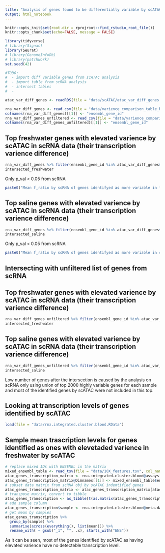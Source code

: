 ```yaml
---
title: "Analysis of genes found to be differentially variable by scATAC data"
output: html_notebook
---
```


```r
knitr::opts_knit$set(root.dir = rprojroot::find_rstudio_root_file())
knitr::opts_chunk$set(echo=FALSE, message = FALSE)
```

```r
library(tidyverse)
# library(Signac)
library(Seurat)
# library(GenomeInfoDb)
# library(patchwork)
set.seed(42)
```

```r
#TODO:
#  - import diff variable genes from scATAC analysis
#  - import table from scRNA analysis 
#  - intersect tables
#  - 
```

```r
atac_var_diff_genes <- readRDS(file = "data/scATAC/atac_var_diff_genes.rds")
```

```r
rna_var_diff_genes <- read_csv(file = "data/varience_comparison_table_blood_cluster.csv")
colnames(rna_var_diff_genes)[[1]] <- "ensembl_gene_id"
rna_var_diff_genes_unfiltered <- read_csv(file = "data/varience_comparison_table_blood_cluster_UNFILTERED.csv")
colnames(rna_var_diff_genes_unfiltered)[[1]] <- "ensembl_gene_id"
```

## Top freshwater genes with elevated varience by scATAC in scRNA data (their transcription varience difference)

```r
rna_var_diff_genes %>% filter(ensembl_gene_id %in% atac_var_diff_genes$freshwater_genes) -> intersected_freshwater
intersected_freshwater
```
Only p_val < 0.05 from scRNA


```r
paste0("Mean f_ratio by scRNA of genes identifyed as more variable in freshwater by scATAC ", mean(intersected_freshwater$f_ratio))
```

## Top saline genes with elevated varience by scATAC in scRNA data (their transcription varience difference)

```r
rna_var_diff_genes %>% filter(ensembl_gene_id %in% atac_var_diff_genes$saline_genes) -> intersected_saline
intersected_saline
```
Only p_val < 0.05 from scRNA
```r
paste0("Mean f_ratio by scRNA of genes identifyed as more variable in saline by scATAC ", mean(intersected_saline$f_ratio))
```

## Intersecting with unfiltered list of genes from scRNA
## Top freshwater genes with elevated varience by scATAC in scRNA data (their transcription varience difference)

```r
rna_var_diff_genes_unfiltered %>% filter(ensembl_gene_id %in% atac_var_diff_genes$freshwater_genes) -> intersected_freshwater
intersected_freshwater
```


## Top saline genes with elevated varience by scATAC in scRNA data (their transcription varience difference)

```r
rna_var_diff_genes_unfiltered %>% filter(ensembl_gene_id %in% atac_var_diff_genes$saline_genes) -> intersected_saline
intersected_saline
```

Low number of genes after the intersection is caused by the analysis on scRNA only using union of top 2000 highly variable genes for each sample and most of the identified genes by scATAC were not included in this top.  



## Looking at transcription levels of genes identified by scATAC

```r
load(file = "data/rna.integrated.cluster.blood.RData")
```

## Sample mean trascription levels for genes identified as ones with elevetaded varience in freshwater by scATAC

```r
# replace mixed IDs with ENSEMBL in the matrix
mixed_ensembl_table <- read_tsv(file = "data/10X_features.tsv", col_names = c("ensembl", "mixed", "type"))
atac_genes_transcription_matrix <- rna.integrated.cluster.blood@assays[["RNA"]]@data
atac_genes_transcription_matrix@Dimnames[[1]] <- mixed_ensembl_table$ensembl
# subset data matrix from scRNA obj by scATAC indentified genes
atac_genes_transcription_matrix <- atac_genes_transcription_matrix[atac_var_diff_genes$freshwater_genes,]
# transpose matrix, convert to tibble
atac_genes_transcription <- as_tibble(t(as.matrix(atac_genes_transcription_matrix)))
# add sample column
atac_genes_transcription$sample <- rna.integrated.cluster.blood@meta.data[["orig.ident"]]
# get mean by samples
atac_genes_transcription %>% 
  group_by(sample) %>% 
  summarise(across(everything(), list(mean))) %>% 
  rename_with( ~ gsub("_1", "", .x), starts_with("ENS")) 
```
As it can be seen, most of the genes identified by scATAC as having elevated varience have no detecteble transcription level.

